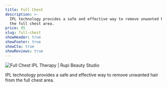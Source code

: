 ```yaml
---
title: Full Chest
description: >-
  IPL technology provides a safe and effective way to remove unwanted hair from
  the full chest area.
price: 95
slug: full-chest
showHeader: true
showFooter: true
showCta: true
showReviews: true
---
```


![Full Chest IPL Therapy | Rupi Beauty Studio](/uploads/services/ipl-therapy.webp 'Full Chest IPL Therapy  | Rupi Beauty Studio')

IPL technology provides a safe and effective way to remove unwanted hair from the full chest area.
